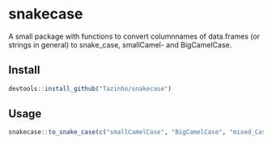 # snakecase
A small package with functions to convert columnnames of data.frames (or strings
in general) to snake_case, smallCamel- and BigCamelCase.

## Install

```r
devtools::install_github("Tazinho/snakecase")
```

## Usage

```r
snakecase::to_snake_case(c("smallCamelCase", "BigCamelCase", "mixed_Case"))
```